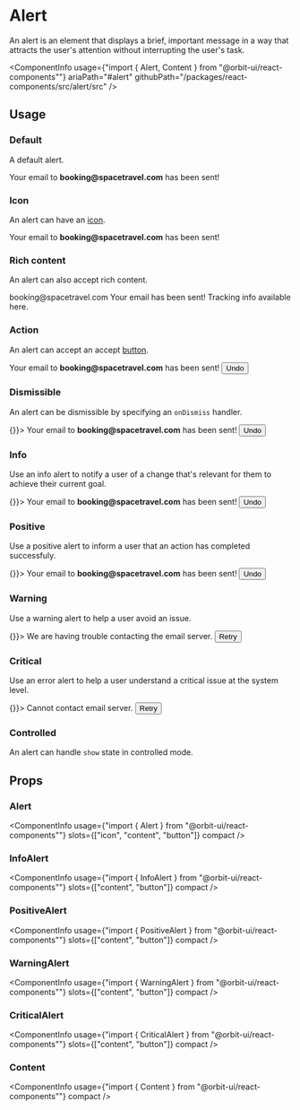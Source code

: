 
<Meta
    title="Components/Alert"
    id="alert"
/>

# Alert

<Tagline>An alert is an element that displays a brief, important message in a way that attracts the user's attention without interrupting the user's task.</Tagline>

<ComponentInfo
    usage={"import { Alert, Content } from \"@orbit-ui/react-components\""}
    ariaPath="#alert"
    githubPath="/packages/react-components/src/alert/src"
/>

## Usage

### Default

A default alert.

<Preview>
    <Story name="default">
        <Alert>Your email to <strong>booking@spacetravel.com</strong> has been sent!</Alert>
    </Story>
</Preview>

### Icon

An alert can have an [icon](?path=/docs/icon-gallery--page).

<Preview>
    <Story name="icon">
        <Alert>
            <MailIcon />
            <Content>Your email to <strong>booking@spacetravel.com</strong> has been sent!</Content>
        </Alert>
    </Story>
</Preview>

### Rich content

An alert can also accept rich content.

<Preview>
    <Story name="rich content">
        <Alert>
            <MailIcon />
            <Content>
                <Heading>booking@spacetravel.com</Heading>
                Your email has been sent! Tracking info available <TextLink href="#">here</TextLink>.
            </Content>
        </Alert>
    </Story>
</Preview>

### Action

An alert can accept an accept [button](?path=/docs/button--default-story).

<Preview>
    <Story name="action">
        <Alert>
            <MailIcon />
            <Content>Your email to <strong>booking@spacetravel.com</strong> has been sent!</Content>
            <Button>Undo</Button>
        </Alert>
    </Story>
</Preview>

### Dismissible

An alert can be dismissible by specifying an `onDismiss` handler.

<Preview>
    <Story name="dismissible">
        <Alert onDismiss={() => {}}>
            <MailIcon />
            <Content>Your email to <strong>booking@spacetravel.com</strong> has been sent!</Content>
            <Button>Undo</Button>
        </Alert>
    </Story>
</Preview>

### Info

Use an info alert to notify a user of a change that's relevant for them to achieve their current goal.

<Preview>
    <Story name="info">
        <InfoAlert onDismiss={() => {}}>
            <Content>Your email to <strong>booking@spacetravel.com</strong> has been sent!</Content>
            <Button>Undo</Button>
        </InfoAlert>
    </Story>
</Preview>

### Positive

Use a positive alert to inform a user that an action has completed successfuly.

<Preview>
    <Story name="positive">
        <PositiveAlert onDismiss={() => {}}>
            <Content>Your email to <strong>booking@spacetravel.com</strong> has been sent!</Content>
            <Button>Undo</Button>
        </PositiveAlert>
    </Story>
</Preview>

### Warning

Use a warning alert to help a user avoid an issue.

<Preview>
    <Story name="warning">
        <WarningAlert onDismiss={() => {}}>
            <Content>We are having trouble contacting the email server.</Content>
            <Button>Retry</Button>
        </WarningAlert>
    </Story>
</Preview>

### Critical

Use an error alert to help a user understand a critical issue at the system level.

<Preview>
    <Story name="critical">
        <CriticalAlert onDismiss={() => {}}>
            <Content>Cannot contact email server.</Content>
            <Button>Retry</Button>
        </CriticalAlert>
    </Story>
</Preview>

### Controlled

An alert can handle `show` state in controlled mode.

<Preview filePath="/alert/docs/ControlledAlert" />

## Props

### Alert

<ComponentInfo
    usage={"import { Alert } from \"@orbit-ui/react-components\""}
    slots={["icon", "content", "button"]}
    compact
/>

<ArgsTable of={InnerAlert} />

### InfoAlert

<ComponentInfo
    usage={"import { InfoAlert } from \"@orbit-ui/react-components\""}
    slots={["content", "button"]}
    compact
/>

<ArgsTable of={AlertTemplate} />

### PositiveAlert

<ComponentInfo
    usage={"import { PositiveAlert } from \"@orbit-ui/react-components\""}
    slots={["content", "button"]}
    compact
/>

<ArgsTable of={AlertTemplate} />

### WarningAlert

<ComponentInfo
    usage={"import { WarningAlert } from \"@orbit-ui/react-components\""}
    slots={["content", "button"]}
    compact
/>

<ArgsTable of={AlertTemplate} />

### CriticalAlert

<ComponentInfo
    usage={"import { CriticalAlert } from \"@orbit-ui/react-components\""}
    slots={["content", "button"]}
    compact
/>

<ArgsTable of={AlertTemplate} />

### Content

<ComponentInfo
    usage={"import { Content } from \"@orbit-ui/react-components\""}
    compact
/>

<ArgsTable of={InnerContent} />
